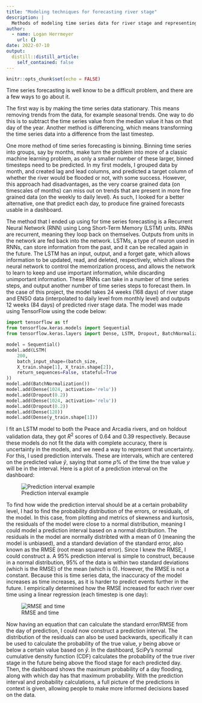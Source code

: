 ```yaml
---
title: "Modeling techniques for forecasting river stage"
description: |
  Methods of modeling time series data for river stage and representing uncertainty.
author:
  - name: Logan Herrmeyer
    url: {}
date: 2022-07-10
output:
  distill::distill_article:
    self_contained: false
---
```



```r
knitr::opts_chunk$set(echo = FALSE)
```

Time series forecasting is well know to be a difficult problem, and there are a few ways to go about it.

The first way is by making the time series data stationary. This means removing trends from the data, for example seasonal trends. One way to do this is to subtract the time series value from the median value it has on that day of the year. Another method is differencing, which means transforming the time series data into a difference from the last timestep.

One more method of time series forecasting is binning. Binning time series into groups, say by months, make turn the problem into more of a classic machine learning problem, as only a smaller number of these larger, binned timesteps need to be predicted. In my first models, I grouped data by month, and created lag and lead columns, and predicted a target column of whether the river would be flooded or not, with some success. However, this approach had disadvantages, as the very coarse grained data (on timescales of months) can miss out on trends that are present in more fine grained data (on the weekly to daily level). As such, I looked for a better alternative, one that predict each day, to produce fine grained forecasts usable in a dashboard.

The method that I ended up using for time series forecasting is a Recurrent Neural 
Network (RNN) using Long Short-Term Memory (LSTM) units. RNNs are recurrent, meaning they loop back on themselves. Outputs from units in the network are fed back into the network. LSTMs, a type of neuron used in RNNs, can store information from the past, and it can be recalled again in the future. The LSTM has an input, output, and a forget gate, which allows information to be updated, read, and deleted, respectively, which allows the neural network to control the memorization process, and allows the network to learn to keep and use important information, while discarding unimportant information. These RNNs can take in a number of time series steps, and output another number of time series steps to forecast them. In the case of this project, the model takes 24 weeks (168 days) of river stage and ENSO data (interpolated to daily level from monthly level) and outputs 12 weeks (84 days) of predicted river stage data. The model was made using TensorFlow using the code below:

```python
import tensorflow as tf
from tensorflow.keras.models import Sequential
from tensorflow.keras.layers import Dense, LSTM, Dropout, BatchNormalization

model = Sequential()
model.add(LSTM(
    200,
    batch_input_shape=(batch_size,
    X_train.shape[1], X_train.shape[2]),
    return_sequences=False, stateful=True
))
model.add(BatchNormalization())
model.add(Dense(1024, activation='relu'))
model.add(Dropout(0.2))
model.add(Dense(1024, activation='relu'))
model.add(Dropout(0.2))
model.add(Dense(128))
model.add(Dense(y_train.shape[1]))
```

I fit an LSTM model to both the Peace and Arcadia rivers, and on holdout validation data, they got $R^2$ scores of 0.64 and 0.39 respectively. Because these models do not fit the data with complete accuracy, there is uncertainty in the models, and we need a way to represent that uncertainty. For this, I used prediction intervals. These are intervals, which are centered on the predicted value $\hat{y}$, saying that some $p$% of the time the true value $y$ will be in the interval. Here is a plot of a prediction interval on the dashboard:

![Prediction interval example](pred_interval.png)

To find how wide the prediction interval should be at a certain probability level, I had to find the probability distribution of the errors, or residuals, of the model. In this case, from plotting and metrics of skewness and kurtosis, the residuals of the model were close to a normal distribution, meaning I could model a prediction interval based on a normal distribution. The residuals in the model are normally distribted with a mean of 0 (meaning the model is unbiased), and a standard deviation of the standard error, also known as the RMSE (root mean squared error). Since I knew the RMSE, I could construct a. A 95% prediction interval is simple to construct, because in a normal distribution, 95% of the data is within two standard deviations (which is the RMSE) of the mean (which is 0). However, the RMSE is not a constant. Because this is time series data, the inaccuracy of the model increases as time increases, as it is harder to predict events further in the future. I empirically determined how the RMSE increased for each river over time using a linear regression (each timestep is one day):

![RMSE and time](rmse_linear.png)

Now having an equation that can calculate the standard error/RMSE from the day of prediction, I could now construct a prediction interval. The distribution of the residuals can also be used backwards, specifically it can be used to calculate the probability of the true value, $y$ being above or below a certain value based on $\hat{y}$. In the dashboard, SciPy's normal cumulative density function (CDF) calculates the probability of the true river stage in the future being above the flood stage for each predicted day. Then, the dashboard shows the maximum probability of a day flooding, along with which day has that maximum probability. With the prediction interval and probability calculations, a full picture of the predictions in context is given, allowing people to make more informed decisions based on the data.